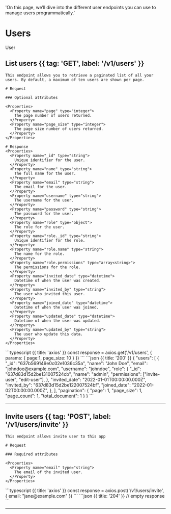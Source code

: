 
  'On this page, we’ll dive into the different user endpoints you can use to manage users programmatically.'

# Users

User

## List users {{ tag: 'GET', label: '/v1/users' }}

<Row>
  <Col>

    This endpoint allows you to retrieve a paginated list of all your users. By default, a maximum of ten users are shown per page.

    # Request

    ### Optional attributes

    <Properties>
      <Property name="page" type="integer">
        The page number of users returned.
      </Property>
      <Property name="page_size" type="integer">
        The page size number of users returned.
      </Property>
    </Properties>

    # Response 
    <Properties>
      <Property name="_id" type="string">
        Unique identifier for the user.
      </Property>
      <Property name="name" type="string">
        The full name for the user.
      </Property>
      <Property name="email" type="string">
        The email for the user.
      </Property>
      <Property name="username" type="string">
        The username for the user.
      </Property>
      <Property name="password" type="string">
        The password for the user.
      </Property>
      <Property name="role" type="object">
        The role for the user. 
      </Property>
      <Property name="role._id" type="string">
        Unique identifier for the role.
      </Property>
      <Property name="role.name" type="string">
        The name for the role.
      </Property>
      <Property name="role.permissions" type="array<string>">
        The permissions for the role.
      </Property>
      <Property name="invited_date" type="datetime">
        Datetime of when the user was created.
      </Property>
      <Property name="invited_by" type="string">
        The user who invited this user.
      </Property>
      <Property name="joined_date" type="datetime">
        Datetime of when the user was joined.
      </Property>
      <Property name="updated_date" type="datetime">
        Datetime of when the user was updated.
      </Property>
      <Property name="updated_by" type="string">
        The user who update this data.
      </Property>
    </Properties>
  </Col>
  <Col sticky>
    <CodeGroup title="Request" tag="GET" label="/v1/users">
    ```typescript {{ title: 'axios' }}
    const response = axios.get('/v1/users', {
      params: {
        page:1,
        page_size: 10
      }
    })
    ```
    </CodeGroup>
    <CodeGroup title="Response">
    ```json {{ title: '200' }}
    {
      "users": [
        {
          "_id": "637b569149e0c02e1036c35a",
          "name": "John Doe",
          "email": "johndoe@example.com",
          "username": "johndoe",
          "role": {
            "_id": "637d83d15d2be131007524cb",
            "name": "admin",
            "permissions": ["invite-user", "edit-user"],
          },
          "invited_date": "2022-01-01T00:00:00.000Z",
          "invited_by": "637d83d15d2be122007524bf",
          "joined_date": "2022-01-02T00:00:00.000Z",
        },
      ],
      "pagination": {
        "page": 1,
        "page_size": 1,
        "page_count": 1,
        "total_document": 1
      }
    }
    ```
    </CodeGroup>
  </Col>
</Row>

---

## Invite users {{ tag: 'POST', label: '/v1/users/invite' }}

<Row>
  <Col>

    This endpoint allows invite user to this app

    # Request

    ### Required attributes

    <Properties>
      <Property name="email" type="string">
        The email of the invited user.
      </Property>
    </Properties>

  </Col>
  <Col sticky>
    <CodeGroup title="Request" tag="POST" label="/v1/users/invite">
    ```typescript {{ title: 'axios' }}
    const response = axios.post('/v1/users/invite', {
      email: "jane@example.com"
    })
    ```
    </CodeGroup>
    <CodeGroup title="Response">
    ```json {{ title: '204' }}
    // empty response
    ```
    </CodeGroup>
  </Col>
</Row>

---
